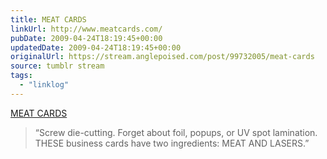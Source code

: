```yaml
---
title: MEAT CARDS
linkUrl: http://www.meatcards.com/
pubDate: 2009-04-24T18:19:45+00:00
updatedDate: 2009-04-24T18:19:45+00:00
originalUrl: https://stream.anglepoised.com/post/99732005/meat-cards
source: tumblr stream
tags:
  - "linklog"
---
```


[MEAT CARDS][1]

> &ldquo;Screw die-cutting. Forget about foil, popups, or UV spot lamination. THESE business cards have two ingredients: MEAT AND LASERS.&rdquo;

[1]: http://www.meatcards.com/

